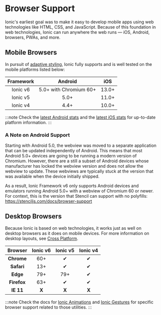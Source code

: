 # Browser Support

Ionic's earliest goal was to make it easy to develop mobile apps using web technologies like HTML, CSS, and JavaScript. Because of this foundation in web technologies, Ionic can run anywhere the web runs — iOS, Android, browsers, PWAs, and more.

## Mobile Browsers

In pursuit of [adaptive styling](../core-concepts/fundamentals.mdx#adaptive-styling), Ionic fully supports and is well tested on the mobile platforms listed below:

| Framework |        Android         |  iOS  |
| :-------: | :--------------------: | :---: |
| Ionic v6  | 5.0+ with Chromium 60+ | 13.0+ |
| Ionic v5  |          5.0+          | 11.0+ |
| Ionic v4  |          4.4+          | 10.0+ |

:::note
Check the [latest Android stats](https://developer.android.com/about/dashboards/) and the [latest iOS stats](https://developer.apple.com/support/app-store/) for up-to-date platform information.
:::

### A Note on Android Support

Starting with Android 5.0, the webview was moved to a separate application that can be updated independently of Android. This means that most Android 5.0+ devices are going to be running a modern version of Chromium. However, there are a still a subset of Android devices whose manufacturer has locked the webview version and does not allow the webview to update. These webviews are typically stuck at the version that was available when the device initially shipped.

As a result, Ionic Framework v6 only supports Android devices and emulators running Android 5.0+ with a webview of Chromium 60 or newer. For context, this is the version that Stencil can support with no polyfills: https://stenciljs.com/docs/browser-support

## Desktop Browsers

Because Ionic is based on web technologies, it works just as well on desktop browsers as it does on mobile devices. For more information on desktop layouts, see [Cross Platform](../core-concepts/cross-platform.mdx#desktop).

|   Browser   | Ionic v6 | Ionic v5 | Ionic v4 |
| :---------: | :------: | :------: | :------: |
| **Chrome**  |   60+    |    ✔     |    ✔     |
| **Safari**  |   13+    |    ✔     |    ✔     |
|  **Edge**   |   79+    |   79+    |    ✔     |
| **Firefox** |   63+    |    ✔     |    ✔     |
|  **IE 11**  |  **X**   |  **X**   |  **X**   |

:::note
Check the docs for [Ionic Animations](../utilities/animations.mdx#browser-support) and [Ionic Gestures](../utilities/gestures.mdx#browser-support) for specific browser support related to those utilities.
:::
